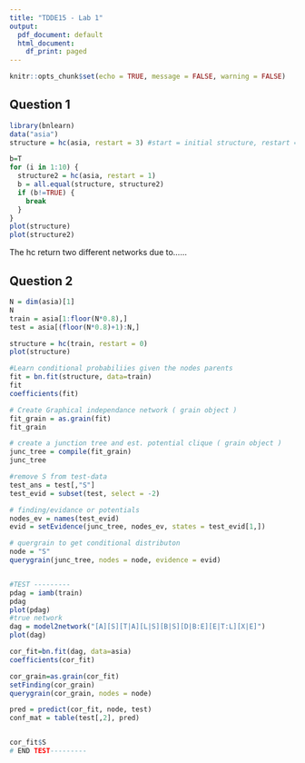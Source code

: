 ```yaml
---
title: "TDDE15 - Lab 1"
output:
  pdf_document: default
  html_document:
    df_print: paged
---
```


```r
knitr::opts_chunk$set(echo = TRUE, message = FALSE, warning = FALSE)
```

## Question 1
```r
library(bnlearn)
data("asia")
structure = hc(asia, restart = 3) #start = initial structure, restart = random restarts, score = score, equvivilent sample size.

b=T
for (i in 1:10) {
  structure2 = hc(asia, restart = 1)
  b = all.equal(structure, structure2)
  if (b!=TRUE) {
    break
  } 
}
plot(structure)
plot(structure2)

```
The hc return two different networks due to......

## Question 2
```r
N = dim(asia)[1]
N
train = asia[1:floor(N*0.8),]
test = asia[(floor(N*0.8)+1):N,]

structure = hc(train, restart = 0)
plot(structure)

#Learn conditional probabiliies given the nodes parents
fit = bn.fit(structure, data=train)
fit
coefficients(fit)

# Create Graphical independance network ( grain object )
fit_grain = as.grain(fit)
fit_grain

# create a junction tree and est. potential clique ( grain object )
junc_tree = compile(fit_grain)
junc_tree

#remove S from test-data
test_ans = test[,"S"]
test_evid = subset(test, select = -2)

# finding/evidance or potentials
nodes_ev = names(test_evid)
evid = setEvidence(junc_tree, nodes_ev, states = test_evid[1,])

# quergrain to get conditional distributon
node = "S"
querygrain(junc_tree, nodes = node, evidence = evid)


#TEST ---------
pdag = iamb(train)
pdag
plot(pdag)
#true network
dag = model2network("[A][S][T|A][L|S][B|S][D|B:E][E|T:L][X|E]")
plot(dag)

cor_fit=bn.fit(dag, data=asia)
coefficients(cor_fit)

cor_grain=as.grain(cor_fit)
setFinding(cor_grain)
querygrain(cor_grain, nodes = node)

pred = predict(cor_fit, node, test)
conf_mat = table(test[,2], pred)


cor_fit$S
# END TEST---------

```